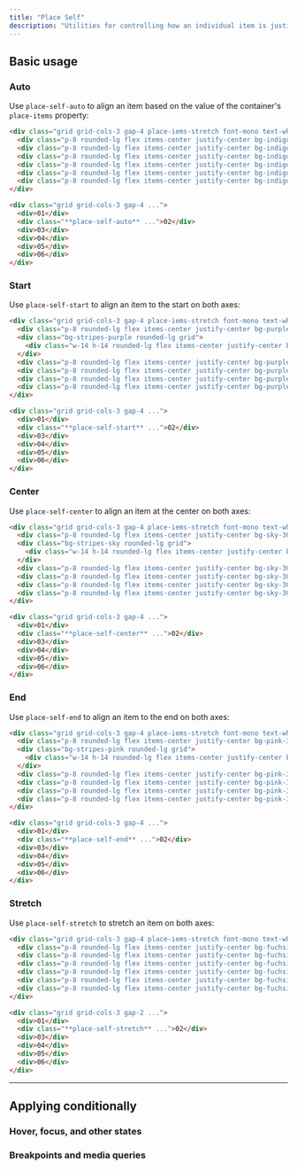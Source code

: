 ---
title: "Place Self"
description: "Utilities for controlling how an individual item is justified and aligned at the same time."
---



## Basic usage

### Auto

Use `place-self-auto` to align an item based on the value of the container's `place-items` property:

```html {{ example: true }}
<div class="grid grid-cols-3 gap-4 place-iems-stretch font-mono text-white text-sm font-bold leading-6">
  <div class="p-8 rounded-lg flex items-center justify-center bg-indigo-300 dark:bg-indigo-800 dark:text-indigo-400">01</div>
  <div class="p-8 rounded-lg flex items-center justify-center bg-indigo-500 shadow-lg palce-self-auto">02</div>
  <div class="p-8 rounded-lg flex items-center justify-center bg-indigo-300 dark:bg-indigo-800 dark:text-indigo-400">03</div>
  <div class="p-8 rounded-lg flex items-center justify-center bg-indigo-300 dark:bg-indigo-800 dark:text-indigo-400">04</div>
  <div class="p-8 rounded-lg flex items-center justify-center bg-indigo-300 dark:bg-indigo-800 dark:text-indigo-400">05</div>
  <div class="p-8 rounded-lg flex items-center justify-center bg-indigo-300 dark:bg-indigo-800 dark:text-indigo-400">06</div>
</div>
```

```html
<div class="grid grid-cols-3 gap-4 ...">
  <div>01</div>
  <div class="**place-self-auto** ...">02</div>
  <div>03</div>
  <div>04</div>
  <div>05</div>
  <div>06</div>
</div>
```

### Start

Use `place-self-start` to align an item to the start on both axes:

```html {{ example: true }}
<div class="grid grid-cols-3 gap-4 place-iems-stretch font-mono text-white text-sm font-bold leading-6">
  <div class="p-8 rounded-lg flex items-center justify-center bg-purple-300 dark:bg-purple-800 dark:text-purple-400">01</div>
  <div class="bg-stripes-purple rounded-lg grid">
    <div class="w-14 h-14 rounded-lg flex items-center justify-center bg-purple-500 shadow-lg place-self-start">02</div>
  </div>
  <div class="p-8 rounded-lg flex items-center justify-center bg-purple-300 dark:bg-purple-800 dark:text-purple-400">03</div>
  <div class="p-8 rounded-lg flex items-center justify-center bg-purple-300 dark:bg-purple-800 dark:text-purple-400">04</div>
  <div class="p-8 rounded-lg flex items-center justify-center bg-purple-300 dark:bg-purple-800 dark:text-purple-400">05</div>
  <div class="p-8 rounded-lg flex items-center justify-center bg-purple-300 dark:bg-purple-800 dark:text-purple-400">06</div>
</div>
```

```html
<div class="grid grid-cols-3 gap-4 ...">
  <div>01</div>
  <div class="**place-self-start** ...">02</div>
  <div>03</div>
  <div>04</div>
  <div>05</div>
  <div>06</div>
</div>
```

### Center

Use `place-self-center` to align an item at the center on both axes:

```html {{ example: true }}
<div class="grid grid-cols-3 gap-4 place-iems-stretch font-mono text-white text-sm font-bold leading-6">
  <div class="p-8 rounded-lg flex items-center justify-center bg-sky-300 dark:bg-sky-800 dark:text-sky-500">01</div>
  <div class="bg-stripes-sky rounded-lg grid">
    <div class="w-14 h-14 rounded-lg flex items-center justify-center bg-sky-500 shadow-lg place-self-center">02</div>
  </div>
  <div class="p-8 rounded-lg flex items-center justify-center bg-sky-300 dark:bg-sky-800 dark:text-sky-500">03</div>
  <div class="p-8 rounded-lg flex items-center justify-center bg-sky-300 dark:bg-sky-800 dark:text-sky-500">04</div>
  <div class="p-8 rounded-lg flex items-center justify-center bg-sky-300 dark:bg-sky-800 dark:text-sky-500">05</div>
  <div class="p-8 rounded-lg flex items-center justify-center bg-sky-300 dark:bg-sky-800 dark:text-sky-500">06</div>
</div>
```

```html
<div class="grid grid-cols-3 gap-4 ...">
  <div>01</div>
  <div class="**place-self-center** ...">02</div>
  <div>03</div>
  <div>04</div>
  <div>05</div>
  <div>06</div>
</div>
```

### End

Use `place-self-end` to align an item to the end on both axes:

```html {{ example: true }}
<div class="grid grid-cols-3 gap-4 place-iems-stretch font-mono text-white text-sm font-bold leading-6">
  <div class="p-8 rounded-lg flex items-center justify-center bg-pink-300 dark:bg-pink-800 dark:text-pink-400">01</div>
  <div class="bg-stripes-pink rounded-lg grid">
    <div class="w-14 h-14 rounded-lg flex items-center justify-center bg-pink-500 shadow-lg place-self-end">02</div>
  </div>
  <div class="p-8 rounded-lg flex items-center justify-center bg-pink-300 dark:bg-pink-800 dark:text-pink-400">03</div>
  <div class="p-8 rounded-lg flex items-center justify-center bg-pink-300 dark:bg-pink-800 dark:text-pink-400">04</div>
  <div class="p-8 rounded-lg flex items-center justify-center bg-pink-300 dark:bg-pink-800 dark:text-pink-400">05</div>
  <div class="p-8 rounded-lg flex items-center justify-center bg-pink-300 dark:bg-pink-800 dark:text-pink-400">06</div>
</div>
```

```html
<div class="grid grid-cols-3 gap-4 ...">
  <div>01</div>
  <div class="**place-self-end** ...">02</div>
  <div>03</div>
  <div>04</div>
  <div>05</div>
  <div>06</div>
</div>
```

### Stretch

Use `place-self-stretch` to stretch an item on both axes:

```html {{ example: true }}
<div class="grid grid-cols-3 gap-4 place-iems-stretch font-mono text-white text-sm font-bold leading-6">
  <div class="p-8 rounded-lg flex items-center justify-center bg-fuchsia-300 dark:bg-fuchsia-800 dark:text-fuchsia-400">01</div>
  <div class="p-8 rounded-lg flex items-center justify-center bg-fuchsia-500 shadow-lg place-self-stretch">02</div>
  <div class="p-8 rounded-lg flex items-center justify-center bg-fuchsia-300 dark:bg-fuchsia-800 dark:text-fuchsia-400">03</div>
  <div class="p-8 rounded-lg flex items-center justify-center bg-fuchsia-300 dark:bg-fuchsia-800 dark:text-fuchsia-400">04</div>
  <div class="p-8 rounded-lg flex items-center justify-center bg-fuchsia-300 dark:bg-fuchsia-800 dark:text-fuchsia-400">05</div>
  <div class="p-8 rounded-lg flex items-center justify-center bg-fuchsia-300 dark:bg-fuchsia-800 dark:text-fuchsia-400">06</div>
</div>
```

```html
<div class="grid grid-cols-3 gap-2 ...">
  <div>01</div>
  <div class="**place-self-stretch** ...">02</div>
  <div>03</div>
  <div>04</div>
  <div>05</div>
  <div>06</div>
</div>
```

---

## <Heading ignore>Applying conditionally</Heading>

### <Heading ignore>Hover, focus, and other states</Heading>

<HoverFocusAndOtherStates defaultClass="place-self-start" featuredClass="place-self-end" />

### <Heading ignore>Breakpoints and media queries</Heading>

<BreakpointsAndMediaQueries defaultClass="place-self-start" featuredClass="place-self-end" />
